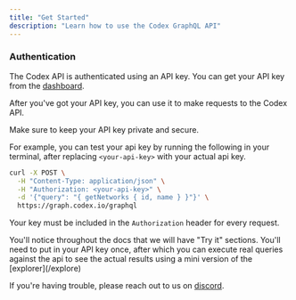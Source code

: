 ```yaml
---
title: "Get Started"
description: "Learn how to use the Codex GraphQL API"
---
```



### Authentication

The Codex API is authenticated using an API key. You can get your API key from the [dashboard](https://dashboard.codex.io).

After you've got your API key, you can use it to make requests to the Codex API.

<Tip>Make sure to keep your API key private and secure.</Tip>

For example, you can test your api key by running the following in your terminal, after replacing `<your-api-key>` with your actual api key.

```bash curl
curl -X POST \
  -H "Content-Type: application/json" \
  -H "Authorization: <your-api-key>" \
  -d '{"query": "{ getNetworks { id, name } }"}' \
  https://graph.codex.io/graphql
```

Your key must be included in the `Authorization` header for every request.


<Note>
  You'll notice throughout the docs that we will have "Try it" sections. You'll need to put in your API key once,
  after which you can execute real queries against the api to see the actual results using a mini version of the [explorer](/explore)
</Note>

<Accordion title="Try it">
<div className="w-full h-[400px]">
  <EmbedFrame query={`
  query MyQuery {
    getNetworks {
      id
      name
    }
  }`} />
</div>
</Accordion>

If you're having trouble, please reach out to us on [discord](https://t.co/VlYcv6ZUIC).
